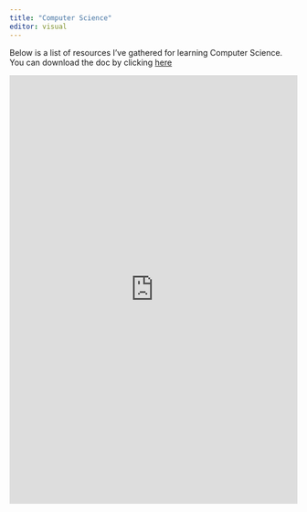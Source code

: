 ```yaml
---
title: "Computer Science"
editor: visual
---
```



Below is a list of resources I've gathered for learning Computer Science. You can download the doc by clicking [here](https://1drv.ms/w/s!AsOqrqp0wphPg_sYKV5M_bBXctLHTA?e=lWp8qj)


<iframe width="100%" height="750" src="https://onedrive.live.com/embed?cid=4F98C274AAAEAAC3&resid=4F98C274AAAEAAC3%2164920&authkey=AM-yZv_cQe2MAzw&em=2" width="100%" height="750" frameborder="0" scrolling="no"></iframe>





